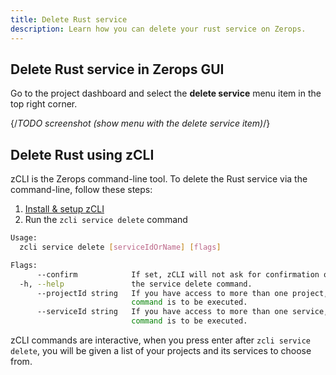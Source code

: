 ```yaml
---
title: Delete Rust service
description: Learn how you can delete your rust service on Zerops.
---
```


## Delete Rust service in Zerops GUI

Go to the project dashboard and select the **delete service** menu item in the top right corner.

{/*TODO screenshot (show menu with the delete service item)*/}

## Delete Rust using zCLI

zCLI is the Zerops command-line tool. To delete the Rust service via the command-line, follow these steps:

1. [Install & setup zCLI](/references/cli)
2. Run the `zcli service delete` command

```sh
Usage:
  zcli service delete [serviceIdOrName] [flags]

Flags:
      --confirm            If set, zCLI will not ask for confirmation of destructive operations.
  -h, --help               the service delete command.
      --projectId string   If you have access to more than one project, you must specify the project ID for which the
                           command is to be executed.
      --serviceId string   If you have access to more than one service, you must specify the service ID for which the
                           command is to be executed.
```

zCLI commands are interactive, when you press enter after `zcli service delete`, you will be given a list of your projects and its services to choose from.
